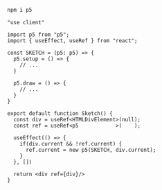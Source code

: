 


```bash
npm i p5
```


```tsx
"use client"

import p5 from "p5";
import { useEffect, useRef } from "react";

const SKETCH = (p5: p5) => {
  p5.setup = () => {
    // ...
  }

  p5.draw = () => {
    // ...
  }
}

export default function Sketch() {
  const div = useRef<HTMLDivElement>(null);
  const ref = useRef<p5            >(    );

  useEffect(() => {
    if(div.current && !ref.current) {
      ref.current = new p5(SKETCH, div.current);
    }
  }, [])

  return <div ref={div}/>
}

```